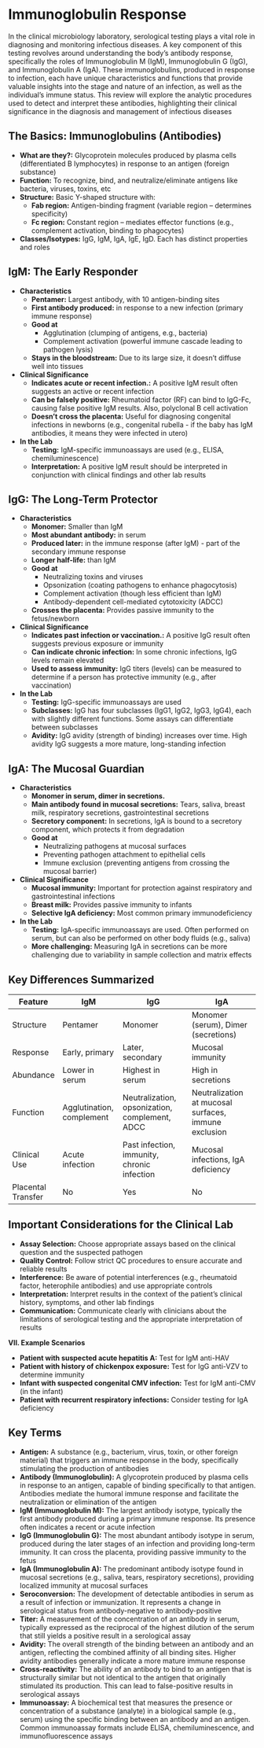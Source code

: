 # Immunoglobulin Response {-}

In the clinical microbiology laboratory, serological testing plays a vital role in diagnosing and monitoring infectious diseases. A key component of this testing revolves around understanding the body's antibody response, specifically the roles of Immunoglobulin M (IgM), Immunoglobulin G (IgG), and Immunoglobulin A (IgA). These immunoglobulins, produced in response to infection, each have unique characteristics and functions that provide valuable insights into the stage and nature of an infection, as well as the individual's immune status. This review will explore the analytic procedures used to detect and interpret these antibodies, highlighting their clinical significance in the diagnosis and management of infectious diseases

##  **The Basics: Immunoglobulins (Antibodies)** {-}

*   **What are they?:** Glycoprotein molecules produced by plasma cells (differentiated B lymphocytes) in response to an antigen (foreign substance)
*   **Function:** To recognize, bind, and neutralize/eliminate antigens like bacteria, viruses, toxins, etc
*   **Structure:** Basic Y-shaped structure with:
    *   **Fab region:** Antigen-binding fragment (variable region – determines specificity)
    *   **Fc region:** Constant region – mediates effector functions (e.g., complement activation, binding to phagocytes)
*   **Classes/Isotypes:** IgG, IgM, IgA, IgE, IgD. Each has distinct properties and roles

##  **IgM: The Early Responder** {-}

*   **Characteristics**
    *   **Pentamer:** Largest antibody, with 10 antigen-binding sites
    *   **First antibody produced:** in response to a new infection (primary immune response)
    *   **Good at**
        *   Agglutination (clumping of antigens, e.g., bacteria)
        *   Complement activation (powerful immune cascade leading to pathogen lysis)
    *   **Stays in the bloodstream:** Due to its large size, it doesn't diffuse well into tissues
*   **Clinical Significance**
    *   **Indicates acute or recent infection.:** A positive IgM result often suggests an active or recent infection
    *   **Can be falsely positive:** Rheumatoid factor (RF) can bind to IgG-Fc, causing false positive IgM results. Also, polyclonal B cell activation
    *   **Doesn't cross the placenta:** Useful for diagnosing congenital infections in newborns (e.g., congenital rubella - if the baby has IgM antibodies, it means they were infected in utero)
*   **In the Lab**
    *   **Testing:** IgM-specific immunoassays are used (e.g., ELISA, chemiluminescence)
    *   **Interpretation:** A positive IgM result should be interpreted in conjunction with clinical findings and other lab results

##  **IgG: The Long-Term Protector** {-}

*   **Characteristics**
    *   **Monomer:** Smaller than IgM
    *   **Most abundant antibody:** in serum
    *   **Produced later:** in the immune response (after IgM) - part of the secondary immune response
    *   **Longer half-life:** than IgM
    *   **Good at**
        *   Neutralizing toxins and viruses
        *   Opsonization (coating pathogens to enhance phagocytosis)
        *   Complement activation (though less efficient than IgM)
        *   Antibody-dependent cell-mediated cytotoxicity (ADCC)
    *   **Crosses the placenta:** Provides passive immunity to the fetus/newborn
*   **Clinical Significance**
    *   **Indicates past infection or vaccination.:** A positive IgG result often suggests previous exposure or immunity
    *   **Can indicate chronic infection:** In some chronic infections, IgG levels remain elevated
    *   **Used to assess immunity:** IgG titers (levels) can be measured to determine if a person has protective immunity (e.g., after vaccination)
*   **In the Lab**
    *   **Testing:** IgG-specific immunoassays are used
    *   **Subclasses:** IgG has four subclasses (IgG1, IgG2, IgG3, IgG4), each with slightly different functions. Some assays can differentiate between subclasses
    *   **Avidity:** IgG avidity (strength of binding) increases over time. High avidity IgG suggests a more mature, long-standing infection

##  **IgA: The Mucosal Guardian** {-}

*   **Characteristics**
    *   **Monomer in serum, dimer in secretions.**
    *   **Main antibody found in mucosal secretions:** Tears, saliva, breast milk, respiratory secretions, gastrointestinal secretions
    *   **Secretory component:** In secretions, IgA is bound to a secretory component, which protects it from degradation
    *   **Good at**
        *   Neutralizing pathogens at mucosal surfaces
        *   Preventing pathogen attachment to epithelial cells
        *   Immune exclusion (preventing antigens from crossing the mucosal barrier)
*   **Clinical Significance**
    *   **Mucosal immunity:** Important for protection against respiratory and gastrointestinal infections
    *   **Breast milk:** Provides passive immunity to infants
    *   **Selective IgA deficiency:** Most common primary immunodeficiency
*   **In the Lab**
    *   **Testing:** IgA-specific immunoassays are used. Often performed on serum, but can also be performed on other body fluids (e.g., saliva)
    *   **More challenging:** Measuring IgA in secretions can be more challenging due to variability in sample collection and matrix effects

##  **Key Differences Summarized** {-}

| Feature        | IgM                               | IgG                                       | IgA                                       |
| -------------- | --------------------------------- | ------------------------------------------ | ------------------------------------------ |
| Structure      | Pentamer                          | Monomer                                     | Monomer (serum), Dimer (secretions)         |
| Response       | Early, primary                     | Later, secondary                             | Mucosal immunity                           |
| Abundance      | Lower in serum                     | Highest in serum                             | High in secretions                         |
| Function       | Agglutination, complement          | Neutralization, opsonization, complement, ADCC | Neutralization at mucosal surfaces, immune exclusion |
| Clinical Use   | Acute infection                    | Past infection, immunity, chronic infection   | Mucosal infections, IgA deficiency         |
| Placental Transfer | No                               | Yes                                         | No                                         |

##  **Important Considerations for the Clinical Lab** {-}

*   **Assay Selection:** Choose appropriate assays based on the clinical question and the suspected pathogen
*   **Quality Control:** Follow strict QC procedures to ensure accurate and reliable results
*   **Interference:** Be aware of potential interferences (e.g., rheumatoid factor, heterophile antibodies) and use appropriate controls
*   **Interpretation:** Interpret results in the context of the patient's clinical history, symptoms, and other lab findings
*   **Communication:** Communicate clearly with clinicians about the limitations of serological testing and the appropriate interpretation of results

**VII. Example Scenarios**

*   **Patient with suspected acute hepatitis A:** Test for IgM anti-HAV
*   **Patient with history of chickenpox exposure:** Test for IgG anti-VZV to determine immunity
*   **Infant with suspected congenital CMV infection:** Test for IgM anti-CMV (in the infant)
*   **Patient with recurrent respiratory infections:** Consider testing for IgA deficiency

##  **Key Terms** {-}

*   **Antigen:** A substance (e.g., bacterium, virus, toxin, or other foreign material) that triggers an immune response in the body, specifically stimulating the production of antibodies
*   **Antibody (Immunoglobulin):** A glycoprotein produced by plasma cells in response to an antigen, capable of binding specifically to that antigen. Antibodies mediate the humoral immune response and facilitate the neutralization or elimination of the antigen
*   **IgM (Immunoglobulin M):** The largest antibody isotype, typically the first antibody produced during a primary immune response. Its presence often indicates a recent or acute infection
*   **IgG (Immunoglobulin G):** The most abundant antibody isotype in serum, produced during the later stages of an infection and providing long-term immunity. It can cross the placenta, providing passive immunity to the fetus
*   **IgA (Immunoglobulin A):** The predominant antibody isotype found in mucosal secretions (e.g., saliva, tears, respiratory secretions), providing localized immunity at mucosal surfaces
*   **Seroconversion:** The development of detectable antibodies in serum as a result of infection or immunization. It represents a change in serological status from antibody-negative to antibody-positive
*   **Titer:** A measurement of the concentration of an antibody in serum, typically expressed as the reciprocal of the highest dilution of the serum that still yields a positive result in a serological assay
*   **Avidity:** The overall strength of the binding between an antibody and an antigen, reflecting the combined affinity of all binding sites. Higher avidity antibodies generally indicate a more mature immune response
*   **Cross-reactivity:** The ability of an antibody to bind to an antigen that is structurally similar but not identical to the antigen that originally stimulated its production. This can lead to false-positive results in serological assays
*   **Immunoassay:** A biochemical test that measures the presence or concentration of a substance (analyte) in a biological sample (e.g., serum) using the specific binding between an antibody and an antigen. Common immunoassay formats include ELISA, chemiluminescence, and immunofluorescence assays
